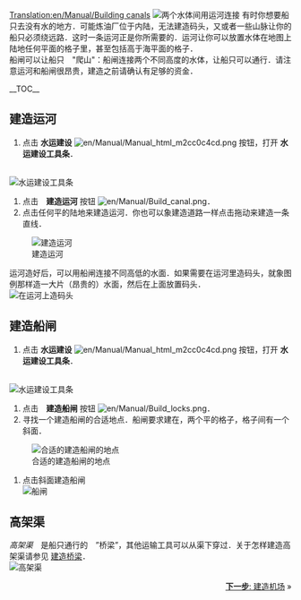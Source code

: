 [[Translation:en/Manual/Building canals]]
{{zh/Manual/教程}}
[[File:en/Manual/Canal.png|left|frame|两个水体间用运河连接]]
有时你想要船只去没有水的地方．可能炼油厂位于内陆，无法建造码头，又或者一些山脉让你的船只必须绕远路．这时一条运河正是你所需要的．运河让你可以放置水体在地图上陆地任何平面的格子里，甚至包括高于海平面的格子．<br/>

船闸可以让船只　"爬山"：船闸连接两个不同高度的水体，让船只可以通行．请注意运河和船闸很昂贵，建造之前请确认有足够的资金．

__TOC__

<div style="clear: left"></div>
==建造运河==
# 点击 '''水运建设''' [[File:en/Manual/Manual html m2cc0c4cd.png]] 按钮，打开 '''水运建设工具条'''． 
<br/>[[File:en/Manual/Dock toolbar.png|frame|none|水运建设工具条]]
# 点击　'''建造运河''' 按钮 [[File:en/Manual/Build canal.png]]．
# 点击任何平的陆地来建造运河．你也可以象建造道路一样点击拖动来建造一条直线．<br/>
[[File:en/Manual/Building-canals-1.png|frame|none|建造运河]]

运河造好后，可以用船闸连接不同高低的水面．如果需要在运河里造码头，就象图例那样造一大片（昂贵的）水面，然后在上面放置码头．
<br/>[[File:en/Manual/Dock at canal.png|frame|none|在运河上造码头]]

==建造船闸==
# 点击 '''水运建设''' [[File:en/Manual/Manual html m2cc0c4cd.png]] 按钮，打开 '''水运建设工具条'''．
<br/>[[File:en/Manual/Dock toolbar.png|frame|none|水运建设工具条]]
# 点击　'''建造船闸''' 按钮 [[File:en/Manual/Build locks.png]]．
# 寻找一个建造船闸的合适地点．船闸要求建在，两个平的格子，格子间有一个斜面．<br/>
[[File:en/Manual/Building-canals-2.png|frame|none|合适的建造船闸的地点]]
# 点击斜面建造船闸<br/>[[File:en/Manual/Building-canals-3.png|frame|none|船闸]]

==高架渠==
''高架渠''　是船只通行的　”桥梁”，其他运输工具可以从渠下穿过．关于怎样建造高架渠请参见 [[zh/Manual/教程/建造桥梁|建造桥梁]]．<br/>
[[File:en/Manual/Aqueduct.png|frame|none|高架渠]]

<span style="float: right">[[zh/Manual/教程/建造机场|'''下一步''': 建造机场]] &raquo;</span>